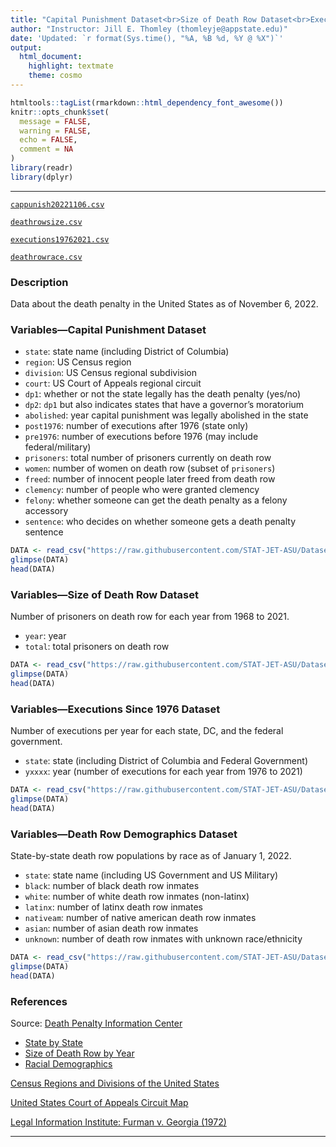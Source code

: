 ```yaml
---
title: "Capital Punishment Dataset<br>Size of Death Row Dataset<br>Executions Since 1976 Dataset<br>Death Row Demographics Dataset"
author: "Instructor: Jill E. Thomley (thomleyje@appstate.edu)"
date: 'Updated: `r format(Sys.time(), "%A, %B %d, %Y @ %X")`'
output: 
  html_document: 
    highlight: textmate
    theme: cosmo
---
```


```r
htmltools::tagList(rmarkdown::html_dependency_font_awesome())
knitr::opts_chunk$set(
  message = FALSE,
  warning = FALSE,
  echo = FALSE,
  comment = NA
)
library(readr)
library(dplyr)
```
<hr>

<i class="fas fa-database"></i> [`cappunish20221106.csv`](https://raw.githubusercontent.com/STAT-JET-ASU/Datasets/master/Instructor/cappunish20221106.csv)

<i class="fas fa-database"></i> [`deathrowsize.csv`](https://raw.githubusercontent.com/STAT-JET-ASU/Datasets/master/Instructor/deathrowsize.csv)

<i class="fas fa-database"></i> [`executions19762021.csv`](https://raw.githubusercontent.com/STAT-JET-ASU/Datasets/master/Instructor/executions1976to2021.csv)

<i class="fas fa-database"></i> [`deathrowrace.csv`](https://raw.githubusercontent.com/STAT-JET-ASU/Datasets/master/Instructor/deathrowsizerace.csv)

### Description

Data about the death penalty in the United States as of November 6, 2022.

### Variables---Capital Punishment Dataset

* `state`: state name (including District of Columbia)
* `region`: US Census region
* `division`: US Census regional subdivision
* `court`: US Court of Appeals regional circuit 
* `dp1`: whether or not the state legally has the death penalty (yes/no)
* `dp2`: `dp1` but also indicates states that have a governor's moratorium
* `abolished`: year capital punishment was legally abolished in the state
* `post1976`: number of executions after 1976 (state only)
* `pre1976`: number of executions before 1976 (may include federal/military)
* `prisoners`: total number of prisoners currently on death row
* `women`: number of women on death row (subset of `prisoners`)
* `freed`: number of innocent people later freed from death row
* `clemency`: number of people who were granted clemency
* `felony`: whether someone can get the death penalty as a felony accessory
* `sentence`: who decides on whether someone gets a death penalty sentence

```r
DATA <- read_csv("https://raw.githubusercontent.com/STAT-JET-ASU/Datasets/master/Instructor/cappunish20221106.csv")
glimpse(DATA)
head(DATA)
```

### Variables---Size of Death Row Dataset

Number of prisoners on death row for each year from 1968 to 2021.

* `year`: year
* `total`: total prisoners on death row

```r
DATA <- read_csv("https://raw.githubusercontent.com/STAT-JET-ASU/Datasets/master/Instructor/deathrowsize.csv")
glimpse(DATA)
head(DATA)
```

### Variables---Executions Since 1976 Dataset

Number of executions per year for each state, DC, and the federal government.

* `state`: state (including District of Columbia and Federal Government)
* `yxxxx`: year (number of executions for each year from 1976 to 2021)

```r
DATA <- read_csv("https://raw.githubusercontent.com/STAT-JET-ASU/Datasets/master/Instructor/executions1976to2021.csv")
glimpse(DATA)
head(DATA)
```

### Variables---Death Row Demographics Dataset

State-by-state death row populations by race as of January 1, 2022.

* `state`: state name (including US Government and US Military)
* `black`: number of black death row inmates
* `white`: number of white death row inmates (non-latinx)
* `latinx`: number of latinx death row inmates
* `nativeam`: number of native american death row inmates
* `asian`: number of asian death row inmates
* `unknown`: number of death row inmates with unknown race/ethnicity

```r
DATA <- read_csv("https://raw.githubusercontent.com/STAT-JET-ASU/Datasets/master/Instructor/deathrowrace.csv")
glimpse(DATA)
head(DATA)
```

### References

Source: [Death Penalty Information Center](https://deathpenaltyinfo.org)

* [State by State](https://deathpenaltyinfo.org/state-and-federal-info/state-by-state)
* [Size of Death Row by Year](https://deathpenaltyinfo.org/death-row/overview/size-of-death-row-by-year)
* [Racial Demographics](https://deathpenaltyinfo.org/death-row/overview/demographics)

[Census Regions and Divisions of the United States](https://www2.census.gov/geo/pdfs/maps-data/maps/reference/us_regdiv.pdf)

[United States Court of Appeals Circuit Map](https://www.uscourts.gov/sites/default/files/u.s._federal_courts_circuit_map_1.pdf)

[Legal Information Institute: Furman v. Georgia (1972)](https://www.law.cornell.edu/wex/furman_v_georgia_(1972))

<hr>
